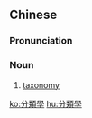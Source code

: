 {{also|分类学|分類学}}
==Chinese==
{{zh-forms|s=分类学|type=21}}

===Pronunciation===
{{zh-pron
|m=fēnlèixué
|c=fan1 leoi6 hok6
|cat=n
}}

===Noun===
{{zh-noun}}

# [[taxonomy]]

[[ko:分類學]]
[[hu:分類學]]